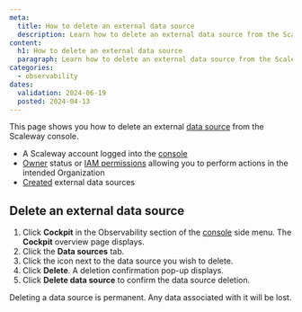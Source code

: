 ```yaml
---
meta:
  title: How to delete an external data source
  description: Learn how to delete an external data source from the Scaleway console. Follow the steps to navigate to the data sources tab, select the data source, and confirm its deletion.
content:
  h1: How to delete an external data source
  paragraph: Learn how to delete an external data source from the Scaleway console. Follow the steps to navigate to the data sources tab, select the data source, and confirm its deletion.
categories:
  - observability
dates:
  validation: 2024-06-19
  posted: 2024-04-13
---
```


This page shows you how to delete an external [data source](/observability/cockpit/concepts/#data-sources) from the Scaleway console.

<Macro id="requirements" />

  - A Scaleway account logged into the [console](https://console.scaleway.com)
  - [Owner](/identity-and-access-management/iam/concepts/#owner) status or [IAM permissions](/identity-and-access-management/iam/concepts/#permission) allowing you to perform actions in the intended Organization
  - [Created](/observability/cockpit/how-to/create-external-data-sources) external data sources

## Delete an external data source

1. Click **Cockpit** in the Observability section of the [console](https://console.scaleway.com/) side menu. The **Cockpit** overview page displays.
2. Click the **Data sources** tab.
3. Click the <Icon name="more" /> icon next to the data source you wish to delete.
4. Click **Delete**. A deletion confirmation pop-up displays.
5. Click **Delete data source** to confirm the data source deletion.

<Message type="important">
  Deleting a data source is permanent. Any data associated with it will be lost.
</Message>

